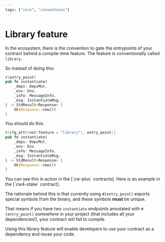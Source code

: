 ```yaml
---
tags: ["core", "conventions"]
---
```



# Library feature

In the ecosystem, there is the convention to gate the entrypoints of your contract behind a
compile-time feature. The feature is conventionally called `library`.

So instead of doing this:

```rust filename="contract.rs" template="core"
#[entry_point]
pub fn instantiate(
    _deps: DepsMut,
    _env: Env,
    _info: MessageInfo,
    _msg: InstantiateMsg,
) -> StdResult<Response> {
    Ok(Response::new())
}
```

You should do this:

```rust filename="contract.rs" template="core"
#[cfg_attr(not(feature = "library"), entry_point)]
pub fn instantiate(
    _deps: DepsMut,
    _env: Env,
    _info: MessageInfo,
    _msg: InstantiateMsg,
) -> StdResult<Response> {
    Ok(Response::new())
}
```

<Callout>
  You can see this in action in the [`cw-plus` contracts]. Here is an example in the [`cw4-stake`
  contract].
</Callout>

The rationale behind this is that currently using `#[entry_point]` exports special symbols from the
binary, and these symbols **must** be unique.

That means if you have two `instantiate` endpoints annotated with `#[entry_point]` _somewhere_ in
your project (that includes all your dependencies!), your contract will fail to compile.

Using this library feature will enable developers to use your contract as a dependency and reuse
your code.

[`cw-plus` contracts]: https://github.com/CosmWasm/cw-plus
[`cw4-stake` contract]:
  https://github.com/CosmWasm/cw-plus/blob/48bec694521655d5b3e688c51e4185f740ea4640/contracts/cw4-stake/Cargo.toml#L22-L24
